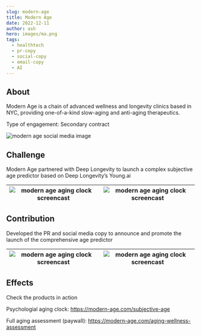 ```yaml
---
slug: modern-age 
title: Modern Age 
date: 2022-12-11
author: ash
hero: images/ma.png
tags:
  - healthtech 
  - pr-copy
  - social-copy
  - email-copy 
  - AI 
---
```


## About 

Modern Age is a chain of advanced wellness and longevity clinics based in NYC, providing one-of-a-kind slow-aging and anti-aging therapeutics. 


Type of engagement: Secondary contract 

![modern age social media image](/images/modern-1.png)

## Challenge 

Modern Age partnered with Deep Longevity to launch a complex subjective age predictor based on Deep Longevity’s Young.ai 

| ![modern age aging clock screencast](/images/modern-2.png) | ![modern age aging clock screencast](/images/modern-3.png) |
| --- | --- |


## Contribution 

Developed the PR and social media copy to announce and promote the launch of the comprehensive age predictor 

| ![modern age aging clock screencast](/images/modern-5.png) | ![modern age aging clock screencast](/images/modern-4.png) |
| --- | --- |

## Effects 

Check the products in action 

Psychologial aging clock: https://modern-age.com/subjective-age

Full aging assessment (paywall): https://modern-age.com/aging-wellness-assessment 

